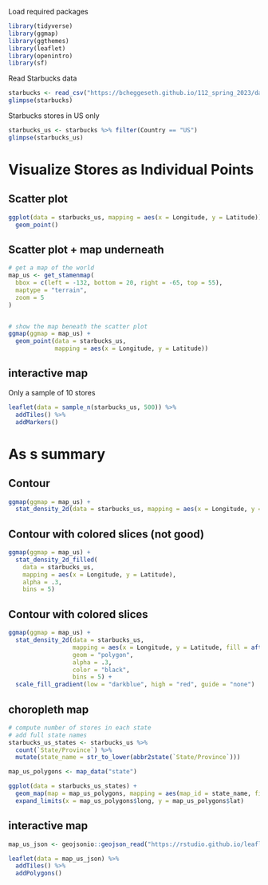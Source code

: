 Load required packages
```r
library(tidyverse)
library(ggmap)
library(ggthemes)
library(leaflet)
library(openintro)
library(sf)
```


Read Starbucks data
```r
starbucks <- read_csv("https://bcheggeseth.github.io/112_spring_2023/data/starbucks.csv")
glimpse(starbucks)
```

Starbucks stores in US only
```r
starbucks_us <- starbucks %>% filter(Country == "US")
glimpse(starbucks_us)
```
# Visualize Stores as Individual Points

## Scatter plot
```r
ggplot(data = starbucks_us, mapping = aes(x = Longitude, y = Latitude)) +
  geom_point()
```

## Scatter plot + map underneath
```r
# get a map of the world
map_us <- get_stamenmap(
  bbox = c(left = -132, bottom = 20, right = -65, top = 55),
  maptype = "terrain",
  zoom = 5
)


# show the map beneath the scatter plot
ggmap(ggmap = map_us) +
  geom_point(data = starbucks_us, 
             mapping = aes(x = Longitude, y = Latitude))
```

## interactive map
Only a sample of 10 stores
```r
leaflet(data = sample_n(starbucks_us, 500)) %>% 
  addTiles() %>% 
  addMarkers()
```

# As s summary

## Contour
```r
ggmap(ggmap = map_us) +
  stat_density_2d(data = starbucks_us, mapping = aes(x = Longitude, y = Latitude))
```

## Contour with colored slices (not good)
```r
ggmap(ggmap = map_us) +
  stat_density_2d_filled(
    data = starbucks_us, 
    mapping = aes(x = Longitude, y = Latitude),
    alpha = .3,
    bins = 5)
```

## Contour with colored slices
```r
ggmap(ggmap = map_us) +
  stat_density_2d(data = starbucks_us, 
                  mapping = aes(x = Longitude, y = Latitude, fill = after_stat(level)), 
                  geom = "polygon",
                  alpha = .3,
                  color = "black",
                  bins = 5) +
  scale_fill_gradient(low = "darkblue", high = "red", guide = "none")
```

## choropleth map
```r
# compute number of stores in each state
# add full state names
starbucks_us_states <- starbucks_us %>% 
  count(`State/Province`) %>% 
  mutate(state_name = str_to_lower(abbr2state(`State/Province`)))

map_us_polygons <- map_data("state")

ggplot(data = starbucks_us_states) + 
  geom_map(map = map_us_polygons, mapping = aes(map_id = state_name, fill = n)) +
  expand_limits(x = map_us_polygons$long, y = map_us_polygons$lat)
```


## interactive map
```r
map_us_json <- geojsonio::geojson_read("https://rstudio.github.io/leaflet/json/us-states.geojson", what = "sp")

leaflet(data = map_us_json) %>% 
  addTiles() %>% 
  addPolygons()
```

